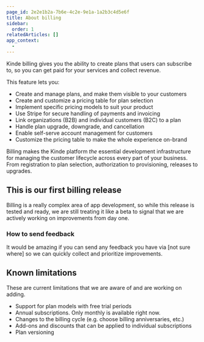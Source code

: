 ```yaml
---
page_id: 2e2e1b2a-7b6e-4c2e-9e1a-1a2b3c4d5e6f
title: About billing
sidebar:
  order: 1
relatedArticles: []
app_context:
  - 
---
```


Kinde billing gives you the ability to create plans that users can subscribe to, so you can get paid for your services and collect revenue.

This feature lets you:

- Create and manage plans, and make them visible to your customers
- Create and customize a pricing table for plan selection
- Implement specific pricing models to suit your product
- Use Stripe for secure handling of payments and invoicing
- Link organizations (B2B) and individual customers (B2C) to a plan
- Handle plan upgrade, downgrade, and cancellation
- Enable self-serve account management for customers
- Customize the pricing table to make the whole experience on-brand

Billing makes the Kinde platform *the* essential development infrastructure for managing the customer lifecycle across every part of your business. From registration to plan selection, authorization to provisioning, releases to upgrades.

## This is our first billing release

Billing is a really complex area of app development, so while this release is tested and ready, we are still treating it like a beta to signal that we are actively working on improvements from day one. 

### How to send feedback

It would be amazing if you can send any feedback you have via [not sure where] so we can quickly collect and prioritize improvements. 

## Known limitations

These are current limitations that we are aware of and are working on adding.

- Support for plan models with free trial periods
- Annual subscriptions. Only monthly is available right now.
- Changes to the billing cycle (e.g. choose billing anniversaries, etc.)
- Add-ons and discounts that can be applied to individual subscriptions
- Plan versioning
